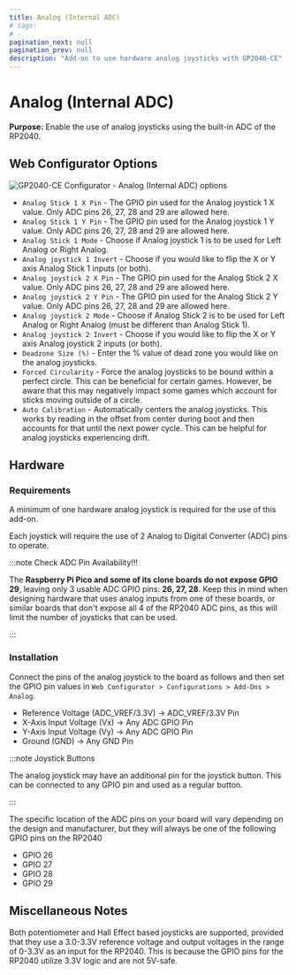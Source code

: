 ```yaml
---
title: Analog (Internal ADC)
# tags:
# -
pagination_next: null
pagination_prev: null
description: "Add-on to use hardware analog joysticks with GP2040-CE"
---
```


# Analog (Internal ADC)

**Purpose:** Enable the use of analog joysticks using the built-in ADC of the RP2040.

## Web Configurator Options

![GP2040-CE Configurator - Analog (Internal ADC) options](../assets/images/gpc-add-ons-analog.png)

- `Analog Stick 1 X Pin` - The GPIO pin used for the Analog joystick 1 X value. Only ADC pins 26, 27, 28 and 29 are allowed here.
- `Analog Stick 1 Y Pin` - The GPIO pin used for the Analog joystick 1 Y value. Only ADC pins 26, 27, 28 and 29 are allowed here.
- `Analog Stick 1 Mode` - Choose if Analog joystick 1 is to be used for Left Analog or Right Analog.
- `Analog joystick 1 Invert` - Choose if you would like to flip the X or Y axis Analog Stick 1 inputs (or both).
- `Analog joystick 2 X Pin` - The GPIO pin used for the Analog Stick 2 X value. Only ADC pins 26, 27, 28 and 29 are allowed here.
- `Analog joystick 2 Y Pin` - The GPIO pin used for the Analog Stick 2 Y value. Only ADC pins 26, 27, 28 and 29 are allowed here.
- `Analog joystick 2 Mode` - Choose if Analog Stick 2 is to be used for Left Analog or Right Analog (must be different than Analog Stick 1).
- `Analog joystick 2 Invert` - Choose if you would like to flip the X or Y axis Analog joystick 2 inputs (or both).
- `Deadzone Size (%)` - Enter the % value of dead zone you would like on the analog joysticks.
- `Forced Circularity` - Force the analog joysticks to be bound within a perfect circle. This can be beneficial for certain games. However, be aware that this may negatively impact some games which account for sticks moving outside of a circle.
- `Auto Calibration` - Automatically centers the analog joysticks. This works by reading in the offset from center during boot and then accounts for that until the next power cycle. This can be helpful for analog joysticks experiencing drift.

## Hardware

### Requirements

A minimum of one hardware analog joystick is required for the use of this add-on.

Each joystick will require the use of 2 Analog to Digital Converter (ADC) pins to operate.

:::note Check ADC Pin Availability!!!

The **Raspberry Pi Pico and some of its clone boards do not expose GPIO 29**, leaving only 3 usable ADC GPIO pins: **26, 27, 28**.
Keep this in mind when designing hardware that uses analog inputs from one of these boards, or similar boards that don't expose all
4 of the RP2040 ADC pins, as this will limit the number of joysticks that can be used.

:::

### Installation

Connect the pins of the analog joystick to the board as follows and then set the GPIO pin values in `Web Configurator > Configurations > Add-Ons > Analog`.

- Reference Voltage (ADC_VREF/3.3V) -> ADC_VREF/3.3V Pin
- X-Axis Input Voltage (Vx) -> Any ADC GPIO Pin
- Y-Axis Input Voltage (Vy) -> Any ADC GPIO Pin
- Ground (GND) -> Any GND Pin

:::note Joystick Buttons

The analog joystick may have an additional pin for the joystick button. This can be connected to any GPIO pin and used as a regular button.

:::

The specific location of the ADC pins on your board will vary depending on the design and manufacturer, but they will always be one of the following GPIO pins on the RP2040

- GPIO 26
- GPIO 27
- GPIO 28
- GPIO 29

## Miscellaneous Notes

Both potentiometer and Hall Effect based joysticks are supported, provided that they use a 3.0-3.3V reference voltage and output voltages in the range of 0-3.3V as an input for the RP2040. This is because the GPIO pins for the RP2040 utilize 3.3V logic and are not 5V-safe.
